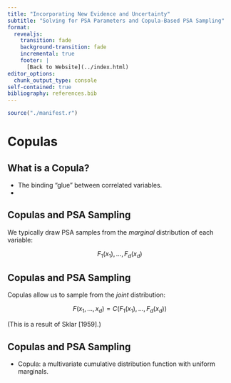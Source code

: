 ```yaml
---
title: "Incorporating New Evidence and Uncertainty"
subtitle: "Solving for PSA Parameters and Copula-Based PSA Sampling"
format:
  revealjs:
    transition: fade
    background-transition: fade
    incremental: true 
    footer: |
      [Back to Website](../index.html)
editor_options: 
  chunk_output_type: console
self-contained: true
bibliography: references.bib
---
```


```r
source("./manifest.r")
```

# Copulas

## What is a Copula?

- The binding "glue" between correlated variables.
- 

## Copulas and PSA Sampling {auto-animate="true"}

We typically draw PSA samples from the *marginal* distribution of each variable:

$$
F_1(x_1),  ..., F_d(x_d)
$$


## Copulas and PSA Sampling {auto-animate="true"}


Copulas allow us to sample from the *joint* distribution:


$$
F(x_1,...,x_d) = C \big ( F_1(x_1), ..., F_d(x_d) \big )
$$


(This is a result of Sklar [1959].)

## Copulas and PSA Sampling {auto-animate="true"}

- Copula: a multivariate cumulative distribution function with uniform marginals. 
